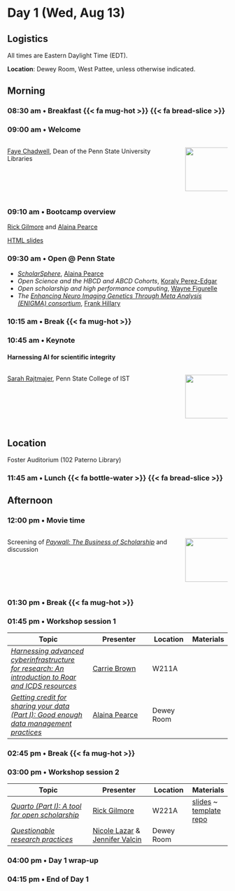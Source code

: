 # Day 1 (Wed, Aug 13)

::: {.callout-important}
## Logistics
All times are Eastern Daylight Time (EDT).

**Location**: Dewey Room, West Pattee, unless otherwise indicated.
:::

## Morning {- #day_1_am}

### 08:30 am • Breakfast {{< fa mug-hot >}} {{< fa bread-slice >}} {-}

### 09:00 am • Welcome {-}

:::: {.columns}
::: {.column width=80%}
[Faye Chadwell](presenters.qmd#faye-chadwell), Dean of the Penn State University Libraries
:::
::: {.column width=20%}
![](include/img/chadwell-faye.jpg){width=100px height=100px}
:::
::::



### 09:10 am • Bootcamp overview {-}

[Rick Gilmore](directors.qmd#rick-gilmore) and [Alaina Pearce](directors.qmd#alaina-pearce)

[HTML slides](https://penn-state-open-science.github.io/bootcamp-2025-welcome-day-1-welcome/)

### 09:30 am • Open @ Penn State {- #day_1_plenary_1}

- [*ScholarSphere*](https://scholarsphere.psu.edu), [Alaina Pearce](directors.qmd#alaina-pearce)
- *Open Science and the HBCD and ABCD Cohorts*, [Koraly Perez-Edgar](presenters.qmd#koraly-pérez-edgar)
- *Open scholarship and high performance computing*, [Wayne Figurelle](presenters.qmd#wayne-figurelle)
- *The [Enhancing Neuro Imaging Genetics Through Meta Analysis (ENIGMA) consortium](https://enigma.ini.usc.edu)*, [Frank Hillary](program-committee.qmd#frank-hillary)

### 10:15 am • Break {{< fa mug-hot >}} {-}

### 10:45 am • Keynote {- #day_1_plenary_2}

#### Harnessing AI for scientific integrity

:::: {.columns}
::: {.column width=80%}
[Sarah Rajtmajer](program-committee.qmd#sarah-rajtmajer), Penn State College of IST
:::
::: {.column width=20%}
![](include/img/rajtmajer-sarah.png){width=100px height=100px}
:::
::::


::: {.callout-important}
## Location

Foster Auditorium (102 Paterno Library)
:::

### 11:45 am • Lunch {{< fa bottle-water >}} {{< fa bread-slice >}} {-}

## Afternoon {- #day_1_pm}

### 12:00 pm • Movie time

:::: {.columns}
::: {.column width=80%}
Screening of [*Paywall: The Business of Scholarship*](https://en.wikipedia.org/wiki/Paywall:_The_Business_of_Scholarship) and discussion
:::
::: {.column width=20%}
![](https://upload.wikimedia.org/wikipedia/commons/thumb/5/5e/Paywall_documentary_poster.jpg/1280px-Paywall_documentary_poster.jpg){width=100px}
:::
::::


### 01:30 pm • Break {{< fa mug-hot >}} {-}

### 01:45 pm • Workshop session 1 {- #day_1_pm_session_1}

| Topic | Presenter | Location | Materials |
|--------------|----------|-------|------|
| [*Harnessing advanced cyberinfrastructure for research: An introduction to Roar and ICDS resources*](sessions.qmd#open-access-high-performance-computing) | [Carrie Brown](program-committee.qmd#carrie-brown) | W211A |  |
| [*Getting credit for sharing your data (Part I): Good enough data management practices*](sessions.qmd#getting-credit-for-sharing-your-data-part-i-good-enough-data-practices) | [Alaina Pearce](directors.qmd#alaina-pearce) | Dewey Room | |

### 02:45 pm • Break {{< fa mug-hot >}} {-}

### 03:00 pm • Workshop session 2 {- #day_1_pm_session_2}

| Topic | Presenter | Location | Materials |
|--------------|----------|-------|------|
| [*Quarto (Part I): A tool for open scholarship*](sessions.qmd#quarto-part-i-a-tool-for-open-scholarship) | [Rick Gilmore](directors.qmd#directors.qmd#rick-gilmore) | W221A | [slides](https://penn-state-open-science.github.io/bootcamp-2025-quarto-I) ~ [template repo](https://penn-state-open-science.github.io/bootcamp-2025-quarto-I-template) |
| [*Questionable research practices*](sessions.qmd#questionable-research-practices) |  [Nicole Lazar](program-committee.qmd#nicole-lazar) & [Jennifer Valcin](program-committee.qmd#jennifer-valcin) | Dewey Room |  |

### 04:00 pm • Day 1 wrap-up

### 04:15 pm • End of Day 1 {-}
